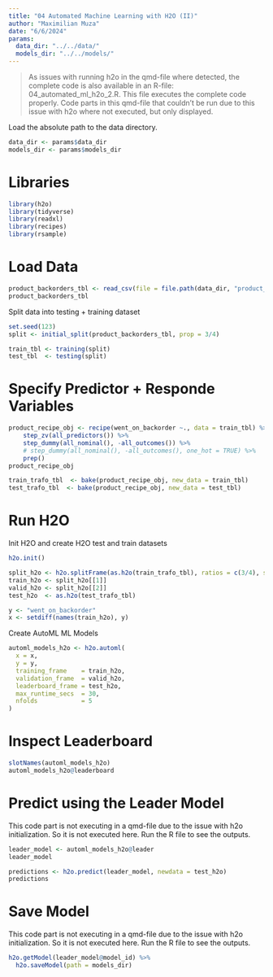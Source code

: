 ```yaml
---
title: "04 Automated Machine Learning with H2O (II)"
author: "Maximilian Muza"
date: "6/6/2024"
params:
  data_dir: "../../data/"
  models_dir: "../../models/"
---
```


> As issues with running h2o in the qmd-file where detected, the complete code is also
available in an R-file: 04_automated_ml_h2o_2.R. This file executes the complete code 
properly. Code parts in this qmd-file that couldn't be run due to this issue with h2o
where not executed, but only displayed.

Load the absolute path to the data directory.

```r
data_dir <- params$data_dir
models_dir <- params$models_dir
```

# Libraries
```r
library(h2o)
library(tidyverse)
library(readxl)
library(recipes)
library(rsample)
```

# Load Data
```r
product_backorders_tbl <- read_csv(file = file.path(data_dir, "product_backorders.txt"))
product_backorders_tbl
```

Split data into testing + training dataset
```r
set.seed(123)
split <- initial_split(product_backorders_tbl, prop = 3/4)

train_tbl <- training(split)
test_tbl  <- testing(split)
```

# Specify Predictor + Responde Variables
```r
product_recipe_obj <- recipe(went_on_backorder ~., data = train_tbl) %>% 
    step_zv(all_predictors()) %>% 
    step_dummy(all_nominal(), -all_outcomes()) %>%
    # step_dummy(all_nominal(), -all_outcomes(), one_hot = TRUE) %>%
    prep()
product_recipe_obj

train_trafo_tbl  <- bake(product_recipe_obj, new_data = train_tbl)
test_trafo_tbl  <- bake(product_recipe_obj, new_data = test_tbl)
```

# Run H2O
Init H2O and create H2O test and train datasets
```r
h2o.init()

split_h2o <- h2o.splitFrame(as.h2o(train_trafo_tbl), ratios = c(3/4), seed = 123)
train_h2o <- split_h2o[[1]]
valid_h2o <- split_h2o[[2]]
test_h2o  <- as.h2o(test_trafo_tbl)

y <- "went_on_backorder"
x <- setdiff(names(train_h2o), y)
```


Create AutoML ML Models
```r
automl_models_h2o <- h2o.automl(
  x = x,
  y = y,
  training_frame    = train_h2o,
  validation_frame  = valid_h2o,
  leaderboard_frame = test_h2o,
  max_runtime_secs  = 30,
  nfolds            = 5
)
```

# Inspect Leaderboard
```r
slotNames(automl_models_h2o)
automl_models_h2o@leaderboard
```

# Predict using the Leader Model
This code part is not executing in a qmd-file due to the issue with h2o 
initialization. So it is not executed here. Run the R file to see the outputs.
```r
leader_model <- automl_models_h2o@leader
leader_model

predictions <- h2o.predict(leader_model, newdata = test_h2o)
predictions
```

# Save Model
This code part is not executing in a qmd-file due to the issue with h2o 
initialization. So it is not executed here. Run the R file to see the outputs.
```r
h2o.getModel(leader_model@model_id) %>%
  h2o.saveModel(path = models_dir)
```
